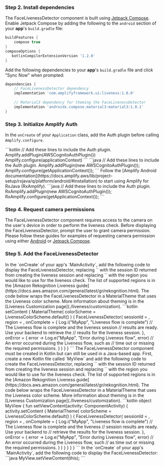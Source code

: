 
### Step 2. Install dependencies

The FaceLivenessDetector component is built using [Jetpack Compose](https://developer.android.com/jetpack/compose). Enable Jetpack Compose by adding the following to the `android` section of your **app**'s `build.gradle` file:

```groovy
buildFeatures {
    compose true
}
composeOptions {
   kotlinCompilerExtensionVersion '1.2.0'
}
```

Add the following dependencies to your **app**'s `build.gradle` file and click "Sync Now" when prompted:

```groovy
dependencies {
    // FaceLivenessDetector dependency
    implementation 'com.amplifyframework.ui:liveness:1.0.0'
    
    // Material3 dependency for theming the FaceLivenessDetector
    implementation 'androidx.compose.material3:material3:1.0.1'
}
```

### Step 3. Initialize Amplify Auth

In the `onCreate` of your `Application` class, add the Auth plugin before calling `Amplify.configure`.

<Tabs justifyContent="flex-start">
  <TabItem title="Kotlin">
    <ExampleCode>
    ```kotlin
    // Add these lines to include the Auth plugin.
    Amplify.addPlugin(AWSCognitoAuthPlugin())
    Amplify.configure(applicationContext)
    ```
    </ExampleCode>
  </TabItem>
  <TabItem title="Java">
    <ExampleCode>
    ```java
    // Add these lines to include the Auth plugin.
    Amplify.addPlugin(new AWSCognitoAuthPlugin());
    Amplify.configure(getApplicationContext());
    ```
    </ExampleCode>
  </TabItem>
  <TabItem title="RxJava">
      Follow the [Amplify Android documentation](https://docs.amplify.aws/lib/project-setup/rxjava/q/platform/android/#installation) to start using Amplify for RxJava (RxAmplify).
      <ExampleCode>
      ```java
      // Add these lines to include the Auth plugin.
      RxAmplify.addPlugin(new AWSCognitoAuthPlugin());
      RxAmplify.configure(getApplicationContext());
      ```
      </ExampleCode>
    </TabItem>
</Tabs>

### Step 4. Request camera permissions

The FaceLivenessDetector component requires access to the camera on the user's device in order to perform the liveness check. Before displaying the FaceLivenessDetector, prompt the user to grant camera permission. Please follow these guides for examples of requesting camera permission using either [Android](https://developer.android.com/training/permissions/requesting) or [Jetpack Compose](https://google.github.io/accompanist/permissions/).

### Step 5. Add the FaceLivenessDetector

<Tabs justifyContent="flex-start">
  <TabItem title="Kotlin">
    In the `onCreate` of your app's `MainActivity`, add the following code to display the FaceLivenessDetector, replacing `<session ID>` with the session ID returned from creating the liveness session and replacing `<region>` with the region you would like to use for the liveness check. The list of supported regions is in the [Amazon Rekognition Liveness guide](https://docs.aws.amazon.com/general/latest/gr/rekognition.html). The code below wraps the FaceLivenessDetector in a MaterialTheme that uses the Liveness color scheme. More information about theming is in the [Liveness Customization page](./liveness/customization).
    <ExampleCode>
    ```kotlin
    setContent {
        MaterialTheme(
            colorScheme = LivenessColorScheme.default()
        ) {
            FaceLivenessDetector(
                sessionId = <session ID>,
                region = <region>,
                onComplete = {
                     Log.i("MyApp", "Liveness flow is complete")
                     // The Liveness flow is complete and the liveness session
                     // results are ready. Use your backend to retrieve the
                     // results for the liveness session.
                },
                onError = { error ->
                     Log.e("MyApp", "Error during Liveness flow", error)
                     // An error occurred during the Liveness flow, such as
                     // time out or missing the required permissions.
                }
            )
        }
    }
    ```
    </ExampleCode>
  </TabItem>
  <TabItem title="Java">
    The FaceLivenessDetector component must be created in Kotlin but can still be used in a Java-based app. First, create a new Kotlin file called `MyView` and add the following code to create the FaceLivenessDetector, replacing `<session ID>` with the session ID returned from creating the liveness session and replacing `<region>` with the region you would like to use for the liveness check. The list of supported regions is in the [Amazon Rekognition Liveness guide](https://docs.aws.amazon.com/general/latest/gr/rekognition.html). The code below wraps the FaceLivenessDetector in a MaterialTheme that uses the Liveness color scheme. More information about theming is in the [Liveness Customization page](./liveness/customization).
    <ExampleCode>
    ```kotlin
    object MyView {
        fun setViewContent(activity: ComponentActivity) {
            activity.setContent {
                MaterialTheme(
                    colorScheme = LivenessColorScheme.default()
                ) {
                    FaceLivenessDetector(
                        sessionId = <session ID>,
                        region = <region>,
                        onComplete = {
                            Log.i("MyApp", "Liveness flow is complete")
                            // The Liveness flow is complete and the liveness
                            // session results are ready. Use your backend to
                            // retrieve the results for the liveness session.
                        },
                        onError = { error ->
                            Log.e("MyApp", "Error during Liveness flow", error)
                            // An error occurred during the Liveness flow, such
                            // as time out or missing the required permissions.
                        }
                    )
                }
            }
        }
    }
    ```
    </ExampleCode>
    In the `onCreate` of your app's `MainActivity`, add the following code to display the FaceLivenessDetector:
    <ExampleCode>
    ```java
    MyView.setViewContent(this);
    ```
    </ExampleCode>
  </TabItem>
</Tabs>
